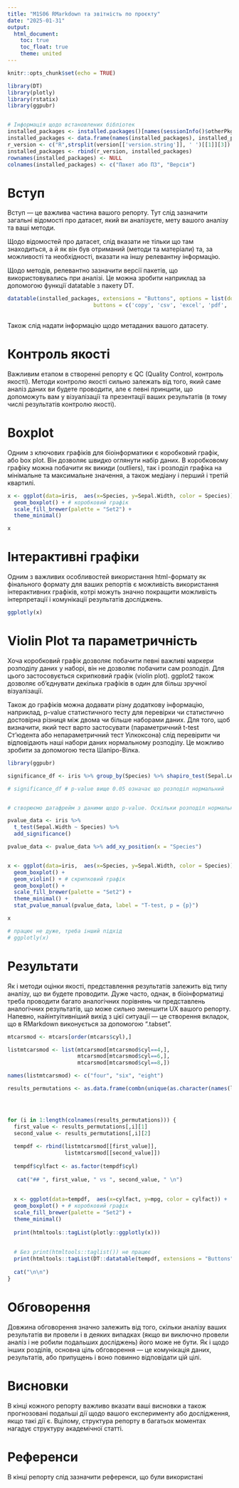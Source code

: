 ---
title: "M1S06 RMarkdown та звітність по проєкту"
date: "2025-01-31"
output: 
  html_document:
    toc: true
    toc_float: true
    theme: united
---


```{r setup, include=FALSE}
knitr::opts_chunk$set(echo = TRUE)

library(DT)
library(plotly)
library(rstatix)
library(ggpubr)


# Інформація щодо встановлених бібліотек
installed_packages <- installed.packages()[names(sessionInfo()$otherPkgs), "Version"]
installed_packages <- data.frame(names(installed_packages), installed_packages)
r_version <- c("R",strsplit(version[['version.string']], ' ')[[1]][3])
installed_packages <- rbind(r_version, installed_packages)
rownames(installed_packages) <- NULL
colnames(installed_packages) <- c("Пакет або ПЗ", "Версія")


```



# Вступ

Вступ — це важлива частина вашого репорту. Тут слід зазначити загальні відомості про датасет, який ви аналізуєте, мету вашого аналізу та ваші методи.

Щодо відомостей про датасет, слід вказати не тільки що там знаходиться, а й як він був отриманий (методи та матеріали) та, за можливості та необхідності, вказати на іншу релевантну інформацію.

Щодо методів, релевантно зазначити версії пакетів, що використовувались при аналізі. Це можна зробити наприклад за допомогою функції datatable з пакету DT.

```{r datatable_packages, echo=FALSE}

datatable(installed_packages, extensions = "Buttons", options = list(dom = 'Blfrtip',
                           buttons = c('copy', 'csv', 'excel', 'pdf', 'print')))
                           

```

Також слід надати інформацію щодо метаданих вашого датасету.


# Контроль якості

Важливим етапом в створенні репорту є QC (Quality Control, контроль якості). Методи контролю якості сильно залежать від того, який саме аналіз даних ви будете проводити, але є певні принципи, що допоможуть вам у візуалізації та презентації ваших результатів (в тому числі результатів контролю якості).

# Boxplot

Одним з ключових графіків для біоінформатики є коробковий графік, або box plot. Він дозволяє швидко оглянути набір даних. В коробковому графіку можна побачити як викиди (outliers), так і розподіл графіка на мінімальне та максимальне значення, а також медіану і перший і третій квартилі.

```{r ggplot_boxplot, echo=FALSE}

x <- ggplot(data=iris,  aes(x=Species, y=Sepal.Width, color = Species)) + 
  geom_boxplot() + # коробковий графік
  scale_fill_brewer(palette = "Set2") +
  theme_minimal()

x

```


# Інтерактивні графіки

Одним з важливих особливостей використання html-формату як фінального формату для ваших репортів є можливість використання інтерактивних графіків, котрі можуть значно покращити можливість інтерпретації і комунікації результатів досліджень.

``` {r interactive, echo=FALSE}

ggplotly(x)

```


# Violin Plot та параметричність

Хоча коробковий графік дозволяє побачити певні важливі маркери розподілу даних у наборі, він не дозволяє побачити сам розподіл. Для цього застосовується скрипковий графік (violin plot). ggplot2 також дозволяє об'єднувати декілька графіків в один для більш зручної візуалізації.

Також до графіків можна додавати різну додаткову інформацію, наприклад, p-value статистичного тесту для перевірки чи статистично достовірна різниця між двома чи більше наборами даних. Для того, щоб визначити, який тест варто застосувати (параметричний t-test Ст'юдента або непараметричний тест Уілкоксона) слід перевірити чи відповідають наші набори даних нормальному розподілу. Це можливо зробити за допомогою теста Шапіро-Вілка.

``` {r violin, echo=FALSE, warning=FALSE}
library(ggpubr)

significance_df <- iris %>% group_by(Species) %>% shapiro_test(Sepal.Length) # тест Шапіро-Вілка

# significance_df # p-value вище 0.05 означає що розподіл нормальний


# створюємо датафрейм з даними щодо p-value. Оскільки розподіл нормальний, то можемо використати t-test (у протилежному випадку використали б wilcox_test)

pvalue_data <- iris %>%
  t_test(Sepal.Width ~ Species) %>%
  add_significance()

pvalue_data <- pvalue_data %>% add_xy_position(x = "Species")


x <- ggplot(data=iris,  aes(x=Species, y=Sepal.Width, color = Species)) + 
  geom_boxplot() +
  geom_violin() + # скрипковий графік
  geom_boxplot() +
  scale_fill_brewer(palette = "Set2") +
  theme_minimal() + 
  stat_pvalue_manual(pvalue_data, label = "T-test, p = {p}")

x

# працює не дуже, треба інший підхід
# ggplotly(x)

```


# Результати {.tabset}

Як і методи оцінки якості, представлення результатів залежить від типу аналізу, що ви будете проводити. Дуже часто, однак, в біоінформатиці треба проводити багато аналогічних порівнянь чи представлень аналогічних результатів, що може сильно зменшити UX вашого репорту. Напевно, найінтуітивніший вихід з цієї ситуації — це створення вкладок, що в RMarkdown виконується за допомогою ".tabset".

```{r results, echo=FALSE, fig.height=6, fig.width=5, warning = FALSE, results='asis'}

mtcarsmod <- mtcars[order(mtcars$cyl),]

listmtcarsmod <- list(mtcarsmod[mtcarsmod$cyl==4,],
                      mtcarsmod[mtcarsmod$cyl==6,],
                      mtcarsmod[mtcarsmod$cyl==8,])

names(listmtcarsmod) <- c("four", "six", "eight")

results_permutations <- as.data.frame(combn(unique(as.character(names(listmtcarsmod))),2))




for (i in 1:length(colnames(results_permutations))) {
  first_value <- results_permutations[,i][1]
  second_value <- results_permutations[,i][2]
  
  tempdf <- rbind(listmtcarsmod[[first_value]],
                  listmtcarsmod[[second_value]])
  
  tempdf$cylfact <- as.factor(tempdf$cyl)
  
   cat("## ", first_value, " vs ", second_value, " \n")
  
  
  x <- ggplot(data=tempdf,  aes(x=cylfact, y=mpg, color = cylfact)) + 
  geom_boxplot() + # коробковий графік
  scale_fill_brewer(palette = "Set2") +
  theme_minimal() 
  
  print(htmltools::tagList(plotly::ggplotly(x)))
  
  
  # Без print(htmltools::taglist()) не працює
  print(htmltools::tagList(DT::datatable(tempdf, extensions = "Buttons", options = list(dom = 'Blfrtip',buttons = c('copy', 'csv', 'excel', 'pdf', 'print')))))
  
  cat("\n\n")
}

```



# Обговорення

Довжина обговорення значно залежить від того, скільки аналізу ваших результатів ви провели і в деяких випадках (якщо ви виключно провели аналіз і не робили подальших досліджень) його може не бути. Як і щодо інших розділів, основна ціль обговорення — це комунікація даних, результатів, або припущень і воно повинно відповідати цій цілі.


# Висновки

В кінці кожного репорту важливо вказати ваші висновки а також прогнозовані подальші дії щодо вашого експерименту або дослідження, якщо такі дії є. Вцілому, структура репорту в багатьох моментах нагадує структуру академічної статті.

# Референси

В кінці репорту слід зазначити референси, що були використані